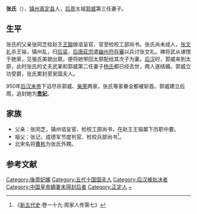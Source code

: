 {{Unreferenced|time=2014-4-7}}
{{東亞女性歷史人物
| 名稱=張貴妃
| 身份=後周帝妻
| 位號=貴妃
| 出生年=
| 逝世年=950年
| 墳墓=
| 夫=武某，后周太祖[[郭威|郭威]]
| 其他親屬=甥：[[曹彬|曹彬]]
|}}
'''张氏'''（{{bd|915年||950年|12月24日|catIdx=Z张}}），[[镇州_(唐朝)|镇州]][[真定县|真定县]]人，[[后周|后周]]太祖[[郭威|郭威]]第三任妻子。
==生平==
张氏的父亲张同芝给赵王[[王鎔|王鎔]]做谘呈官，官至检校工部尚书。张氏尚未成人，[[张文礼|张文礼]]杀王镕，镇州乱，归[[后梁|后梁]]，[[唐庄宗|后唐莊宗]]遣[[幽州|幽州]][[符存審|符存審]]以兵讨张文礼。裨将武从谏馆于她家，见張氏美貌出眾，便将她带回太原配给其次子为妻。[[后汉|后汉]]时，郭威来到太原，此时张氏的丈夫武某和郭威第二任妻子[[楊淑妃_(後周太祖)|杨氏]]都已经去世，两人遂结婚。郭威立功受爵，张氏累封至吴国夫人。

950年[[汉隐帝|后汉末帝]]下诏尽杀郭威、[[周世宗|柴荣]]两家，张氏等家眷全都被斩首。郭威建立后周，追封她为'''[[贵妃|贵妃]]'''。
==家族==
* 父亲：张同芝，镇州谘呈官、检校工部尚书，在赵王王镕属下历职中要。 
* 祖父：张记，成德军节度判官、检校兵部尚书<ref>《[[新五代史|新五代史]]·卷一十九·周家人传第七》</ref>。
* 北宋名将[[曹彬|曹彬]]为张氏外甥。
==参考文献==
{{reflist}}
{{五代皇后}}
{{DEFAULTSORT:Z}}
[[Category:後周妃嬪|Category:後周妃嬪]]
[[Category:五代十国国夫人|Category:五代十国国夫人]]
[[Category:后汉被处决者|Category:后汉被处决者]]
[[Category:中国皇帝嫡妻未得封后者|Category:中国皇帝嫡妻未得封后者]]
[[Category:正定人|Category:正定人]]
[[Category:张姓|~]]
